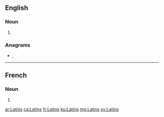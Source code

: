 {{also|latins|Latin@s}}
==English==

===Noun===
{{head|en|noun plural form}}

# {{plural of|Latin|lang=en}}

===Anagrams===
* {{l|en|instal}}, {{l|en|Stalin}}

----

==French==

===Noun===
{{head|fr|noun plural form|g=m}}

# {{plural of|Latin|lang=fr}}

[[ar:Latins]]
[[ca:Latins]]
[[fr:Latins]]
[[ku:Latins]]
[[mg:Latins]]
[[sv:Latins]]